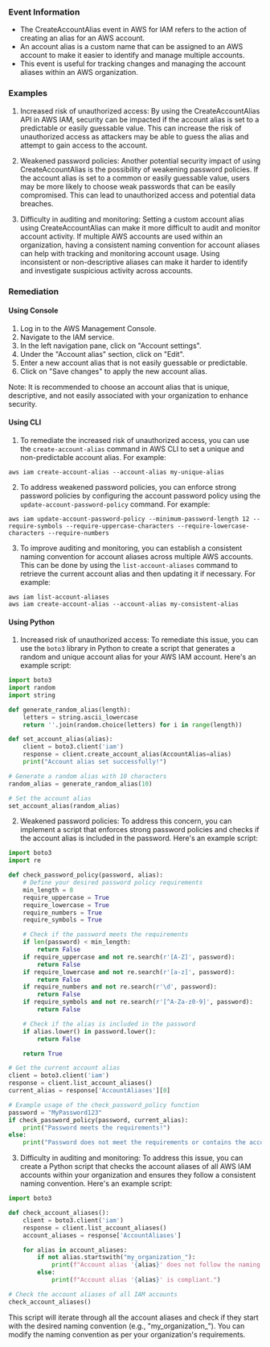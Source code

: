 
### Event Information

- The CreateAccountAlias event in AWS for IAM refers to the action of creating an alias for an AWS account.
- An account alias is a custom name that can be assigned to an AWS account to make it easier to identify and manage multiple accounts.
- This event is useful for tracking changes and managing the account aliases within an AWS organization.


### Examples

1. Increased risk of unauthorized access: By using the CreateAccountAlias API in AWS IAM, security can be impacted if the account alias is set to a predictable or easily guessable value. This can increase the risk of unauthorized access as attackers may be able to guess the alias and attempt to gain access to the account.

2. Weakened password policies: Another potential security impact of using CreateAccountAlias is the possibility of weakening password policies. If the account alias is set to a common or easily guessable value, users may be more likely to choose weak passwords that can be easily compromised. This can lead to unauthorized access and potential data breaches.

3. Difficulty in auditing and monitoring: Setting a custom account alias using CreateAccountAlias can make it more difficult to audit and monitor account activity. If multiple AWS accounts are used within an organization, having a consistent naming convention for account aliases can help with tracking and monitoring account usage. Using inconsistent or non-descriptive aliases can make it harder to identify and investigate suspicious activity across accounts.

### Remediation

#### Using Console

1. Log in to the AWS Management Console.
2. Navigate to the IAM service.
3. In the left navigation pane, click on "Account settings".
4. Under the "Account alias" section, click on "Edit".
5. Enter a new account alias that is not easily guessable or predictable.
6. Click on "Save changes" to apply the new account alias.

Note: It is recommended to choose an account alias that is unique, descriptive, and not easily associated with your organization to enhance security.

#### Using CLI

1. To remediate the increased risk of unauthorized access, you can use the `create-account-alias` command in AWS CLI to set a unique and non-predictable account alias. For example:

```
aws iam create-account-alias --account-alias my-unique-alias
```

2. To address weakened password policies, you can enforce strong password policies by configuring the account password policy using the `update-account-password-policy` command. For example:

```
aws iam update-account-password-policy --minimum-password-length 12 --require-symbols --require-uppercase-characters --require-lowercase-characters --require-numbers
```

3. To improve auditing and monitoring, you can establish a consistent naming convention for account aliases across multiple AWS accounts. This can be done by using the `list-account-aliases` command to retrieve the current account alias and then updating it if necessary. For example:

```
aws iam list-account-aliases
aws iam create-account-alias --account-alias my-consistent-alias
```

#### Using Python

1. Increased risk of unauthorized access: To remediate this issue, you can use the `boto3` library in Python to create a script that generates a random and unique account alias for your AWS IAM account. Here's an example script:

```python
import boto3
import random
import string

def generate_random_alias(length):
    letters = string.ascii_lowercase
    return ''.join(random.choice(letters) for i in range(length))

def set_account_alias(alias):
    client = boto3.client('iam')
    response = client.create_account_alias(AccountAlias=alias)
    print("Account alias set successfully!")

# Generate a random alias with 10 characters
random_alias = generate_random_alias(10)

# Set the account alias
set_account_alias(random_alias)
```

2. Weakened password policies: To address this concern, you can implement a script that enforces strong password policies and checks if the account alias is included in the password. Here's an example script:

```python
import boto3
import re

def check_password_policy(password, alias):
    # Define your desired password policy requirements
    min_length = 8
    require_uppercase = True
    require_lowercase = True
    require_numbers = True
    require_symbols = True

    # Check if the password meets the requirements
    if len(password) < min_length:
        return False
    if require_uppercase and not re.search(r'[A-Z]', password):
        return False
    if require_lowercase and not re.search(r'[a-z]', password):
        return False
    if require_numbers and not re.search(r'\d', password):
        return False
    if require_symbols and not re.search(r'[^A-Za-z0-9]', password):
        return False

    # Check if the alias is included in the password
    if alias.lower() in password.lower():
        return False

    return True

# Get the current account alias
client = boto3.client('iam')
response = client.list_account_aliases()
current_alias = response['AccountAliases'][0]

# Example usage of the check_password_policy function
password = "MyPassword123"
if check_password_policy(password, current_alias):
    print("Password meets the requirements!")
else:
    print("Password does not meet the requirements or contains the account alias.")
```

3. Difficulty in auditing and monitoring: To address this issue, you can create a Python script that checks the account aliases of all AWS IAM accounts within your organization and ensures they follow a consistent naming convention. Here's an example script:

```python
import boto3

def check_account_aliases():
    client = boto3.client('iam')
    response = client.list_account_aliases()
    account_aliases = response['AccountAliases']

    for alias in account_aliases:
        if not alias.startswith("my_organization_"):
            print(f"Account alias '{alias}' does not follow the naming convention.")
        else:
            print(f"Account alias '{alias}' is compliant.")

# Check the account aliases of all IAM accounts
check_account_aliases()
```

This script will iterate through all the account aliases and check if they start with the desired naming convention (e.g., "my_organization_"). You can modify the naming convention as per your organization's requirements.


